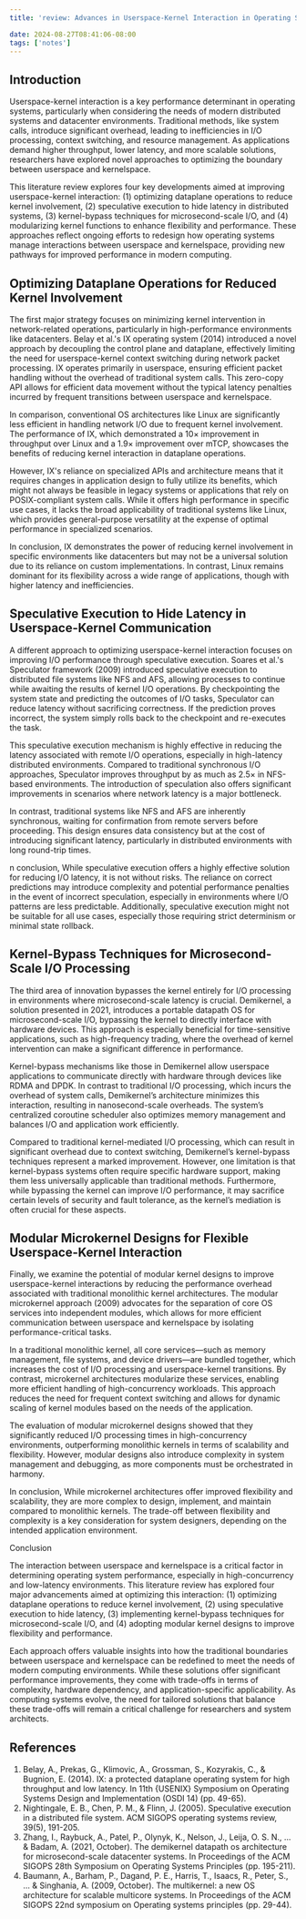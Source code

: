 ```yaml
---
title: 'review: Advances in Userspace-Kernel Interaction in Operating Systems '

date: 2024-08-27T08:41:06-08:00
tags: ['notes']
---
```


## Introduction 

Userspace-kernel interaction is a key performance determinant in operating systems, particularly when considering the needs of modern distributed systems and datacenter environments. Traditional methods, like system calls, introduce significant overhead, leading to inefficiencies in I/O processing, context switching, and resource management. As applications demand higher throughput, lower latency, and more scalable solutions, researchers have explored novel approaches to optimizing the boundary between userspace and kernelspace. 

This literature review explores four key developments aimed at improving userspace-kernel interaction: (1) optimizing dataplane operations to reduce kernel involvement, (2) speculative execution to hide latency in distributed systems, (3) kernel-bypass techniques for microsecond-scale I/O, and (4) modularizing kernel functions to enhance flexibility and performance. These approaches reflect ongoing efforts to redesign how operating systems manage interactions between userspace and kernelspace, providing new pathways for improved performance in modern computing. 

## Optimizing Dataplane Operations for Reduced Kernel Involvement 

The first major strategy focuses on minimizing kernel intervention in network-related operations, particularly in high-performance environments like datacenters. Belay et al.'s IX operating system (2014) introduced a novel approach by decoupling the control plane and dataplane, effectively limiting the need for userspace-kernel context switching during network packet processing. IX operates primarily in userspace, ensuring efficient packet handling without the overhead of traditional system calls. This zero-copy API allows for efficient data movement without the typical latency penalties incurred by frequent transitions between userspace and kernelspace. 

In comparison, conventional OS architectures like Linux are significantly less efficient in handling network I/O due to frequent kernel involvement. The performance of IX, which demonstrated a 10× improvement in throughput over Linux and a 1.9× improvement over mTCP, showcases the benefits of reducing kernel interaction in dataplane operations. 

However, IX's reliance on specialized APIs and architecture means that it requires changes in application design to fully utilize its benefits, which might not always be feasible in legacy systems or applications that rely on POSIX-compliant system calls. While it offers high performance in specific use cases, it lacks the broad applicability of traditional systems like Linux, which provides general-purpose versatility at the expense of optimal performance in specialized scenarios. 

In conclusion, IX demonstrates the power of reducing kernel involvement in specific environments like datacenters but may not be a universal solution due to its reliance on custom implementations. In contrast, Linux remains dominant for its flexibility across a wide range of applications, though with higher latency and inefficiencies. 

## Speculative Execution to Hide Latency in Userspace-Kernel Communication 

A different approach to optimizing userspace-kernel interaction focuses on improving I/O performance through speculative execution. Soares et al.'s Speculator framework (2009) introduced speculative execution to distributed file systems like NFS and AFS, allowing processes to continue while awaiting the results of kernel I/O operations. By checkpointing the system state and predicting the outcomes of I/O tasks, Speculator can reduce latency without sacrificing correctness. If the prediction proves incorrect, the system simply rolls back to the checkpoint and re-executes the task. 

This speculative execution mechanism is highly effective in reducing the latency associated with remote I/O operations, especially in high-latency distributed environments. Compared to traditional synchronous I/O approaches, Speculator improves throughput by as much as 2.5× in NFS-based environments. The introduction of speculation also offers significant improvements in scenarios where network latency is a major bottleneck. 

In contrast, traditional systems like NFS and AFS are inherently synchronous, waiting for confirmation from remote servers before proceeding. This design ensures data consistency but at the cost of introducing significant latency, particularly in distributed environments with long round-trip times. 

n conclusion, While speculative execution offers a highly effective solution for reducing I/O latency, it is not without risks. The reliance on correct predictions may introduce complexity and potential performance penalties in the event of incorrect speculation, especially in environments where I/O patterns are less predictable. Additionally, speculative execution might not be suitable for all use cases, especially those requiring strict determinism or minimal state rollback. 

## Kernel-Bypass Techniques for Microsecond-Scale I/O Processing 

The third area of innovation bypasses the kernel entirely for I/O processing in environments where microsecond-scale latency is crucial. Demikernel, a solution presented in 2021, introduces a portable datapath OS for microsecond-scale I/O, bypassing the kernel to directly interface with hardware devices. This approach is especially beneficial for time-sensitive applications, such as high-frequency trading, where the overhead of kernel intervention can make a significant difference in performance. 

Kernel-bypass mechanisms like those in Demikernel allow userspace applications to communicate directly with hardware through devices like RDMA and DPDK. In contrast to traditional I/O processing, which incurs the overhead of system calls, Demikernel’s architecture minimizes this interaction, resulting in nanosecond-scale overheads. The system’s centralized coroutine scheduler also optimizes memory management and balances I/O and application work efficiently. 

Compared to traditional kernel-mediated I/O processing, which can result in significant overhead due to context switching, Demikernel’s kernel-bypass techniques represent a marked improvement. However, one limitation is that kernel-bypass systems often require specific hardware support, making them less universally applicable than traditional methods. Furthermore, while bypassing the kernel can improve I/O performance, it may sacrifice certain levels of security and fault tolerance, as the kernel’s mediation is often crucial for these aspects. 

## Modular Microkernel Designs for Flexible Userspace-Kernel Interaction 

Finally, we examine the potential of modular kernel designs to improve userspace-kernel interactions by reducing the performance overhead associated with traditional monolithic kernel architectures. The modular microkernel approach (2009) advocates for the separation of core OS services into independent modules, which allows for more efficient communication between userspace and kernelspace by isolating performance-critical tasks. 

In a traditional monolithic kernel, all core services—such as memory management, file systems, and device drivers—are bundled together, which increases the cost of I/O processing and userspace-kernel transitions. By contrast, microkernel architectures modularize these services, enabling more efficient handling of high-concurrency workloads. This approach reduces the need for frequent context switching and allows for dynamic scaling of kernel modules based on the needs of the application. 

The evaluation of modular microkernel designs showed that they significantly reduced I/O processing times in high-concurrency environments, outperforming monolithic kernels in terms of scalability and flexibility. However, modular designs also introduce complexity in system management and debugging, as more components must be orchestrated in harmony. 

In conclusion, While microkernel architectures offer improved flexibility and scalability, they are more complex to design, implement, and maintain compared to monolithic kernels. The trade-off between flexibility and complexity is a key consideration for system designers, depending on the intended application environment. 

Conclusion 

The interaction between userspace and kernelspace is a critical factor in determining operating system performance, especially in high-concurrency and low-latency environments. This literature review has explored four major advancements aimed at optimizing this interaction: (1) optimizing dataplane operations to reduce kernel involvement, (2) using speculative execution to hide latency, (3) implementing kernel-bypass techniques for microsecond-scale I/O, and (4) adopting modular kernel designs to improve flexibility and performance. 

Each approach offers valuable insights into how the traditional boundaries between userspace and kernelspace can be redefined to meet the needs of modern computing environments. While these solutions offer significant performance improvements, they come with trade-offs in terms of complexity, hardware dependency, and application-specific applicability. As computing systems evolve, the need for tailored solutions that balance these trade-offs will remain a critical challenge for researchers and system architects. 

## References 
 

1. Belay, A., Prekas, G., Klimovic, A., Grossman, S., Kozyrakis, C., & Bugnion, E. (2014). IX: a protected dataplane operating system for high throughput and low latency. In 11th \{USENIX\} Symposium on Operating Systems Design and Implementation (OSDI 14) (pp. 49-65).
2. Nightingale, E. B., Chen, P. M., & Flinn, J. (2005). Speculative execution in a distributed file system. ACM SIGOPS operating systems review, 39(5), 191-205.
3. Zhang, I., Raybuck, A., Patel, P., Olynyk, K., Nelson, J., Leija, O. S. N., ... & Badam, A. (2021, October). The demikernel datapath os architecture for microsecond-scale datacenter systems. In Proceedings of the ACM SIGOPS 28th Symposium on Operating Systems Principles (pp. 195-211).
4. Baumann, A., Barham, P., Dagand, P. E., Harris, T., Isaacs, R., Peter, S., ... & Singhania, A. (2009, October). The multikernel: a new OS architecture for scalable multicore systems. In Proceedings of the ACM SIGOPS 22nd symposium on Operating systems principles (pp. 29-44).

 

 
